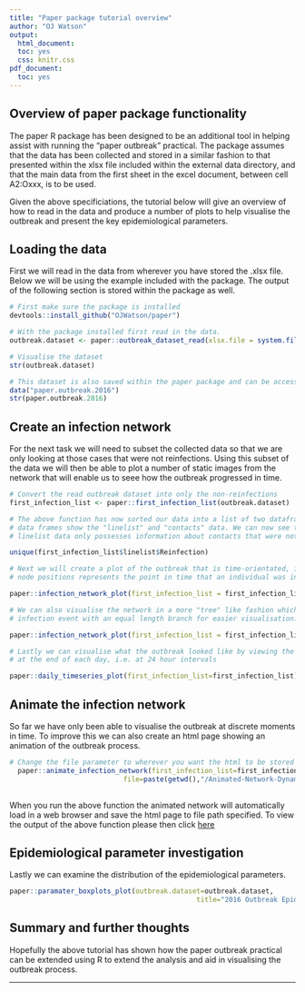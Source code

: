 ```yaml
---
title: "Paper package tutorial overview"
author: "OJ Watson"
output:
  html_document:
  toc: yes
  css: knitr.css
pdf_document:
  toc: yes
---
```


## Overview of paper package functionality

  The paper R package has been designed to be an additional tool in helping assist
with running the "paper outbreak" practical. The package assumes that the data has
been collected and stored in a similar fashion to that presented within the xlsx file
included within the external data directory, and that the main data from the first 
sheet in the excel document, between cell A2:Oxxx, is to be used.

  Given the above specificiations, the tutorial below will give an overview of how
to read in the data and produce a number of plots to help visualise the outbreak and
present the key epidemiological parameters.

## Loading the data

First we will read in the data from wherever you have stored the .xlsx file. Below
we will be using the example included with the package. The output of the following
section is stored within the package as well. 

```r

# First make sure the package is installed
devtools::install_github("OJWatson/paper")

# With the package installed first read in the data.
outbreak.dataset <- paper::outbreak_dataset_read(xlsx.file = system.file("extdata","2016_OUTBREAK.xlsx",package="paper"))

# Visualise the dataset
str(outbreak.dataset)

# This dataset is also saved within the paper package and can be accessed as such:
data("paper.outbreak.2016")
str(paper.outbreak.2016)
```

## Create an infection network

For the next task we will need to subset the collected data so that we are only
looking at those cases that were not reinfections. Using this subset of the data
we will then be able to plot a number of static images from the network that will
enable us to seee how the outbreak progressed in time.

```r

# Convert the read outbreak dataset into only the non-reinfections
first_infection_list <- paper::first_infection_list(outbreak.dataset)

# The above function has now sorted our data into a list of two dataframes. These
# data frames show the "linelist" and "contacts" data. We can now see that the
# linelist data only possesses information about contacts that were not reinfections:

unique(first_infection_list$linelist$Reinfection)

# Next we will create a plot of the outbreak that is time-orientated, i.e. the relative
# node positions represents the point in time that an individual was infected:

paper::infection_network_plot(first_infection_list = first_infection_list, time = TRUE)

# We can also visualise the network in a more "tree" like fashion which shows each
# infection event with an equal length branch for easier visualisation:

paper::infection_network_plot(first_infection_list = first_infection_list, time = FALSE)

# Lastly we can visualise what the outbreak looked like by viewing the outbreak
# at the end of each day, i.e. at 24 hour intervals

paper::daily_timeseries_plot(first_infection_list=first_infection_list)

```

## Animate the infection network

So far we have only been able to visualise the outbreak at discrete moments in
time. To improve this we can also create an html page showing an animation of the
outbreak process. 

```r

# Change the file parameter to wherever you want the html to be stored
  paper::animate_infection_network(first_infection_list=first_infection_list,
                            file=paste(getwd(),"/Animated-Network-Dynamic.html",sep=""))
                            
```

When you run the above function the animated network will automatically load in
a web browser and save the html page to file path specified. To view the output 
of the above function please then click [here](https://cdn.rawgit.com/OJWatson/paper/master/tutorials/Animated-Network-Dynamic.html)


## Epidemiological parameter investigation

Lastly we can examine the distribution of the epidemiological parameters.

```r

paper::paramater_boxplots_plot(outbreak.dataset=outbreak.dataset,
                                              title="2016 Outbreak Epidemiological Parameters")

```

## Summary and further thoughts

Hopefully the above tutorial has shown how the paper outbreak practical can be extended
using R to extend the analysis and aid in visualising the outbreak process.

---


